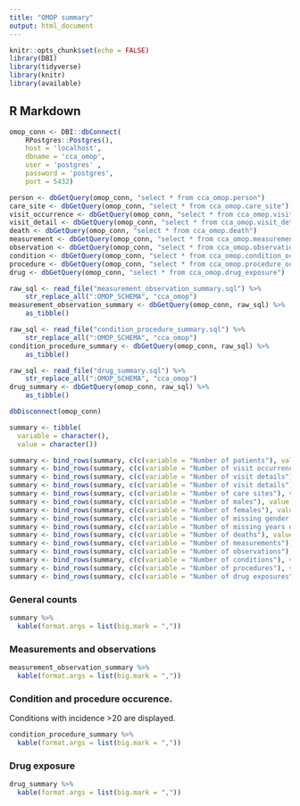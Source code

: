 ```yaml
---
title: "OMOP summary"
output: html_document
---
```


```r
knitr::opts_chunk$set(echo = FALSE)
library(DBI)
library(tidyverse)
library(knitr)
library(available)
```

## R Markdown

```r
omop_conn <- DBI::dbConnect(
    RPostgres::Postgres(),
    host = 'localhost',
    dbname = 'cca_omop',
    user = 'postgres' ,
    password = 'postgres',
    port = 5432)

person <- dbGetQuery(omop_conn, "select * from cca_omop.person")
care_site <- dbGetQuery(omop_conn, "select * from cca_omop.care_site")
visit_occurrence <- dbGetQuery(omop_conn, "select * from cca_omop.visit_occurrence")
visit_detail <- dbGetQuery(omop_conn, "select * from cca_omop.visit_detail")
death <- dbGetQuery(omop_conn, "select * from cca_omop.death")
measurement <- dbGetQuery(omop_conn, "select * from cca_omop.measurement")
observation <- dbGetQuery(omop_conn, "select * from cca_omop.observation")
condition <- dbGetQuery(omop_conn, "select * from cca_omop.condition_occurrence")
procedure <- dbGetQuery(omop_conn, "select * from cca_omop.procedure_occurrence")
drug <- dbGetQuery(omop_conn, "select * from cca_omop.drug_exposure")

raw_sql <- read_file("measurement_observation_summary.sql") %>% 
    str_replace_all(":OMOP_SCHEMA", "cca_omop")
measurement_observation_summary <- dbGetQuery(omop_conn, raw_sql) %>%
    as_tibble()

raw_sql <- read_file("condition_procedure_summary.sql") %>% 
    str_replace_all(":OMOP_SCHEMA", "cca_omop")
condition_procedure_summary <- dbGetQuery(omop_conn, raw_sql) %>%
    as_tibble()

raw_sql <- read_file("drug_summary.sql") %>% 
    str_replace_all(":OMOP_SCHEMA", "cca_omop")
drug_summary <- dbGetQuery(omop_conn, raw_sql) %>%
    as_tibble()

dbDisconnect(omop_conn)

```

```r
summary <- tibble(
  variable = character(),
  value = character())

summary <- bind_rows(summary, c(c(variable = "Number of patients"), value = nrow(person)))
summary <- bind_rows(summary, c(c(variable = "Number of visit occurrences"), value = nrow(visit_occurrence)))
summary <- bind_rows(summary, c(c(variable = "Number of visit details"), value = nrow(visit_detail)))
summary <- bind_rows(summary, c(c(variable = "Number of visit details"), value = nrow(visit_detail)))
summary <- bind_rows(summary, c(c(variable = "Number of care sites"), value = nrow(care_site)))
summary <- bind_rows(summary, c(c(variable = "Number of males"), value = nrow(person %>% filter(gender_concept_id == "8507"))))
summary <- bind_rows(summary, c(c(variable = "Number of females"), value = nrow(person %>% filter(gender_concept_id == "8532"))))
summary <- bind_rows(summary, c(c(variable = "Number of missing gender records"), value = nrow(person %>% filter(is.na(gender_concept_id)))))
summary <- bind_rows(summary, c(c(variable = "Number of missing years of birth"), value = nrow(person %>% filter(is.na(year_of_birth)))))
summary <- bind_rows(summary, c(c(variable = "Number of deaths"), value = nrow(death)))
summary <- bind_rows(summary, c(c(variable = "Number of measurements"), value = nrow(measurement)))
summary <- bind_rows(summary, c(c(variable = "Number of observations"), value = nrow(observation)))
summary <- bind_rows(summary, c(c(variable = "Number of conditions"), value = nrow(condition)))
summary <- bind_rows(summary, c(c(variable = "Number of procedures"), value = nrow(procedure)))
summary <- bind_rows(summary, c(c(variable = "Number of drug exposures"), value = nrow(drug)))
```

### General counts
```r
summary %>% 
  kable(format.args = list(big.mark = ","))
```

### Measurements and observations
```r
measurement_observation_summary %>% 
  kable(format.args = list(big.mark = ","))
```

### Condition and procedure occurence. 
Conditions with incidence >20 are displayed.
```r
condition_procedure_summary %>% 
  kable(format.args = list(big.mark = ","))
```

### Drug exposure 
```r
drug_summary %>% 
  kable(format.args = list(big.mark = ","))
```